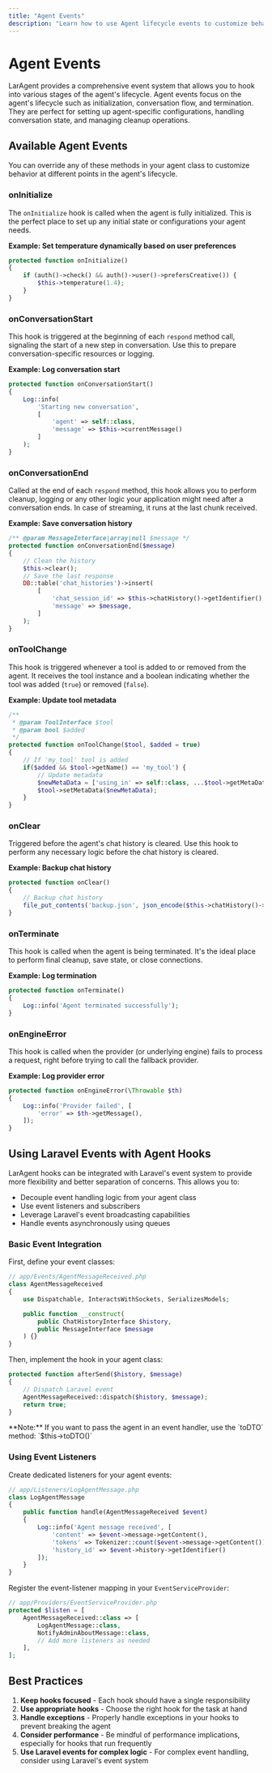 ```yaml
---
title: "Agent Events"
description: "Learn how to use Agent lifecycle events to customize behavior"
---
```


# Agent Events

LarAgent provides a comprehensive event system that allows you to hook into various stages of the agent's lifecycle. Agent events focus on the agent's lifecycle such as initialization, conversation flow, and termination. They are perfect for setting up agent-specific configurations, handling conversation state, and managing cleanup operations.

## Available Agent Events

You can override any of these methods in your agent class to customize behavior at different points in the agent's lifecycle.

### onInitialize

The `onInitialize` hook is called when the agent is fully initialized. This is the perfect place to set up any initial state or configurations your agent needs.

**Example: Set temperature dynamically based on user preferences**

```php
protected function onInitialize()
{
    if (auth()->check() && auth()->user()->prefersCreative()) {
        $this->temperature(1.4);
    }
}
```

### onConversationStart

This hook is triggered at the beginning of each `respond` method call, signaling the start of a new step in conversation. Use this to prepare conversation-specific resources or logging.

**Example: Log conversation start**

```php
protected function onConversationStart()
{
    Log::info(
        'Starting new conversation', 
        [
            'agent' => self::class,
            'message' => $this->currentMessage()
        ]
    );
}
```

### onConversationEnd

Called at the end of each `respond` method, this hook allows you to perform cleanup, logging or any other logic your application might need after a conversation ends. In case of streaming, it runs at the last chunk received.

**Example: Save conversation history**

```php
/** @param MessageInterface|array|null $message */
protected function onConversationEnd($message)
{
    // Clean the history
    $this->clear();
    // Save the last response
    DB::table('chat_histories')->insert(
        [
            'chat_session_id' => $this->chatHistory()->getIdentifier(),
            'message' => $message,
        ]
    );
}
```

### onToolChange

This hook is triggered whenever a tool is added to or removed from the agent. It receives the tool instance and a boolean indicating whether the tool was added (`true`) or removed (`false`).

**Example: Update tool metadata**

```php
/**
 * @param ToolInterface $tool
 * @param bool $added
 */
protected function onToolChange($tool, $added = true)
{
    // If 'my_tool' tool is added
    if($added && $tool->getName() == 'my_tool') {
        // Update metadata
        $newMetaData = ['using_in' => self::class, ...$tool->getMetaData()];
        $tool->setMetaData($newMetaData);
    }
}
```

### onClear

Triggered before the agent's chat history is cleared. Use this hook to perform any necessary logic before the chat history is cleared.

**Example: Backup chat history**

```php
protected function onClear()
{
    // Backup chat history
    file_put_contents('backup.json', json_encode($this->chatHistory()->toArrayWithMeta()));
}
```

### onTerminate

This hook is called when the agent is being terminated. It's the ideal place to perform final cleanup, save state, or close connections.

**Example: Log termination**

```php
protected function onTerminate()
{
    Log::info('Agent terminated successfully');
}
```

### onEngineError 

This hook is called when the provider (or underlying engine) fails to process a request, right before trying to call the fallback provider.

**Example: Log provider error**

```php
protected function onEngineError(\Throwable $th)
{
    Log::info('Provider failed', [
        'error' => $th->getMessage(),
    ]);
}
```

## Using Laravel Events with Agent Hooks

LarAgent hooks can be integrated with Laravel's event system to provide more flexibility and better separation of concerns. This allows you to:

- Decouple event handling logic from your agent class
- Use event listeners and subscribers
- Leverage Laravel's event broadcasting capabilities
- Handle events asynchronously using queues

### Basic Event Integration

First, define your event classes:

```php
// app/Events/AgentMessageReceived.php
class AgentMessageReceived
{
    use Dispatchable, InteractsWithSockets, SerializesModels;

    public function __construct(
        public ChatHistoryInterface $history,
        public MessageInterface $message
    ) {}
}
```

Then, implement the hook in your agent class:

```php
protected function afterSend($history, $message)
{
    // Dispatch Laravel event
    AgentMessageReceived::dispatch($history, $message);
    return true;
}
```

<Note>
**Note:** If you want to pass the agent in an event handler, use the `toDTO` method: `$this->toDTO()`
</Note>

### Using Event Listeners

Create dedicated listeners for your agent events:

```php
// app/Listeners/LogAgentMessage.php
class LogAgentMessage
{
    public function handle(AgentMessageReceived $event)
    {
        Log::info('Agent message received', [
            'content' => $event->message->getContent(),
            'tokens' => Tokenizer::count($event->message->getContent()),
            'history_id' => $event->history->getIdentifier()
        ]);
    }
}
```

Register the event-listener mapping in your `EventServiceProvider`:

```php
// app/Providers/EventServiceProvider.php
protected $listen = [
    AgentMessageReceived::class => [
        LogAgentMessage::class,
        NotifyAdminAboutMessage::class,
        // Add more listeners as needed
    ],
];
```

## Best Practices

1. **Keep hooks focused** - Each hook should have a single responsibility
2. **Use appropriate hooks** - Choose the right hook for the task at hand
3. **Handle exceptions** - Properly handle exceptions in your hooks to prevent breaking the agent
4. **Consider performance** - Be mindful of performance implications, especially for hooks that run frequently
5. **Use Laravel events for complex logic** - For complex event handling, consider using Laravel's event system